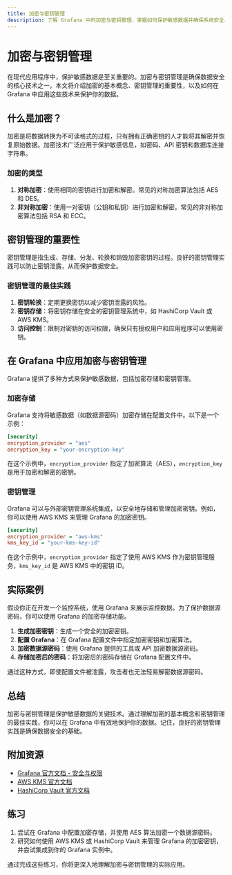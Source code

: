 ```yaml
---
title: 加密与密钥管理
description: 了解 Grafana 中的加密与密钥管理，掌握如何保护敏感数据并确保系统安全。
---
```


# 加密与密钥管理

在现代应用程序中，保护敏感数据是至关重要的。加密与密钥管理是确保数据安全的核心技术之一。本文将介绍加密的基本概念、密钥管理的重要性，以及如何在 Grafana 中应用这些技术来保护你的数据。

## 什么是加密？

加密是将数据转换为不可读格式的过程，只有拥有正确密钥的人才能将其解密并恢复原始数据。加密技术广泛应用于保护敏感信息，如密码、API 密钥和数据库连接字符串。

### 加密的类型

1. **对称加密**：使用相同的密钥进行加密和解密。常见的对称加密算法包括 AES 和 DES。
2. **非对称加密**：使用一对密钥（公钥和私钥）进行加密和解密。常见的非对称加密算法包括 RSA 和 ECC。

## 密钥管理的重要性

密钥管理是指生成、存储、分发、轮换和销毁加密密钥的过程。良好的密钥管理实践可以防止密钥泄露，从而保护数据安全。

### 密钥管理的最佳实践

1. **密钥轮换**：定期更换密钥以减少密钥泄露的风险。
2. **密钥存储**：将密钥存储在安全的密钥管理系统中，如 HashiCorp Vault 或 AWS KMS。
3. **访问控制**：限制对密钥的访问权限，确保只有授权用户和应用程序可以使用密钥。

## 在 Grafana 中应用加密与密钥管理

Grafana 提供了多种方式来保护敏感数据，包括加密存储和密钥管理。

### 加密存储

Grafana 支持将敏感数据（如数据源密码）加密存储在配置文件中。以下是一个示例：

```ini
[security]
encryption_provider = "aes"
encryption_key = "your-encryption-key"
```

在这个示例中，`encryption_provider` 指定了加密算法（AES），`encryption_key` 是用于加密和解密的密钥。

### 密钥管理

Grafana 可以与外部密钥管理系统集成，以安全地存储和管理加密密钥。例如，你可以使用 AWS KMS 来管理 Grafana 的加密密钥。

```ini
[security]
encryption_provider = "aws-kms"
kms_key_id = "your-kms-key-id"
```

在这个示例中，`encryption_provider` 指定了使用 AWS KMS 作为密钥管理服务，`kms_key_id` 是 AWS KMS 中的密钥 ID。

## 实际案例

假设你正在开发一个监控系统，使用 Grafana 来展示监控数据。为了保护数据源密码，你可以使用 Grafana 的加密存储功能。

1. **生成加密密钥**：生成一个安全的加密密钥。
2. **配置 Grafana**：在 Grafana 配置文件中指定加密密钥和加密算法。
3. **加密数据源密码**：使用 Grafana 提供的工具或 API 加密数据源密码。
4. **存储加密后的密码**：将加密后的密码存储在 Grafana 配置文件中。

通过这种方式，即使配置文件被泄露，攻击者也无法轻易解密数据源密码。

## 总结

加密与密钥管理是保护敏感数据的关键技术。通过理解加密的基本概念和密钥管理的最佳实践，你可以在 Grafana 中有效地保护你的数据。记住，良好的密钥管理实践是确保数据安全的基础。

## 附加资源

- [Grafana 官方文档 - 安全与权限](https://grafana.com/docs/grafana/latest/administration/security/)
- [AWS KMS 官方文档](https://aws.amazon.com/kms/)
- [HashiCorp Vault 官方文档](https://www.vaultproject.io/docs)

## 练习

1. 尝试在 Grafana 中配置加密存储，并使用 AES 算法加密一个数据源密码。
2. 研究如何使用 AWS KMS 或 HashiCorp Vault 来管理 Grafana 的加密密钥，并尝试集成到你的 Grafana 实例中。

通过完成这些练习，你将更深入地理解加密与密钥管理的实际应用。